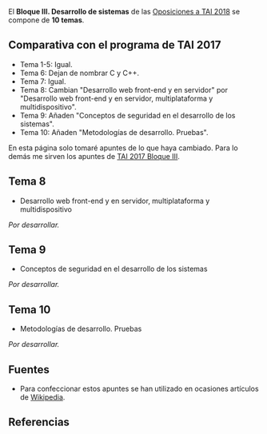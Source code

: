 {{headernoindex|1=TAI 2018. Bloque III. Desarrollo de sistemas}}
{{oposiciones}}

El '''Bloque III. Desarrollo de sistemas''' de las [[oposiciones|Oposiciones a TAI 2018]] se compone de '''10 temas'''.

== Comparativa con el programa de TAI 2017 ==

* Tema 1-5: Igual.
* Tema 6: Dejan de nombrar C y C++.
* Tema 7: Igual.
* Tema 8: Cambian "Desarrollo web front-end y en servidor" por "Desarrollo web front-end y en servidor, multiplataforma y multidispositivo".
* Tema 9: Añaden "Conceptos de seguridad en el desarrollo de los sistemas".
* Tema 10: Añaden "Metodologías de desarrollo. Pruebas". 

En esta página solo tomaré apuntes de lo que haya cambiado. Para lo demás me sirven los apuntes de [[tai2017-bloque3|TAI 2017 Bloque III]].

== Tema 8 ==

{{recuadro|1='''Tema 8.''' Aplicaciones web. '''Desarrollo web front-end y en servidor, multiplataforma y multidispositivo'''. Lenguajes: HTML, XML y sus derivaciones. Navegadores y lenguajes de programación web. Lenguajes de script.}}

* Desarrollo web front-end y en servidor, multiplataforma y multidispositivo

''Por desarrollar.''

== Tema 9 ==

{{recuadro|1='''Tema 9.''' Accesibilidad, diseño universal y usabilidad. Acceso y usabilidad de las tecnologías, productos y servicios relacionados con la sociedad de la información. Confidencialidad y disponibilidad de la información en puestos de usuario final. '''Conceptos de seguridad en el desarrollo de los sistemas'''.}}

* Conceptos de seguridad en el desarrollo de los sistemas

''Por desarrollar.''

== Tema 10 ==

{{recuadro|1='''Tema 10.''' Herramientas CASE: características. Repositorios: estructura y actualización. Generación de código y documentación. '''Metodologías de desarrollo. Pruebas'''. Programas para control de versiones. Plataformas de desarrollo colaborativo de software.}}

* Metodologías de desarrollo. Pruebas

''Por desarrollar.''

<!--

https://es.wikipedia.org/wiki/Metodolog%C3%ADa_de_desarrollo_de_software

Metodologías de desarrollo:

* '''Desarrollo en cascada''': también llamado '''modelo secuencial''' o '''modelo clásico''', es aquel que ordena rigurosamente las etapas del ciclo de vida del software de forma secuencial. Cada etapa debe finalizar antes de pasar a la siguiente. Estas etapas serían las clásicas, análisis de requisitos, diseño, codificación, pruebas, despliegue y mantenimiento. Es poco flexible, ya que un fallo en las primeras etapas, por ejemplo en los requisitos, conlleva a repetir el proceso aumentando costes.

* '''Modelo de prototipos''': mediante la construcción de un prototipo del producto, se logra una retroalimentación por parte del cliente, que ve resultados rápidamente y evalua el producto, permitiendo refinar los requisitos para la siguiente iteración.

* '''Desarrollo iterativo e incremental''': se desarrolla el proyecto a través de repetir ciclos (iterativo) y en pequeñas porciones cada vez (incremental).

* '''Desarrollo en espiral''': se llevan a cabo una serie de iteraciones en las que se determinan los objetivos, se hace análisis y reducción de riesgos, se desarrolla y prueba, y se planifica la próxima iteración. Tiene en cuenta explícitamente los riesgos que puedan surgir.

* '''Desarrollo ágil de software''': está basado en el desarrollo iterativo e incremental, donde los requisitos y soluciones evolucionan según las necesidades del proyecto. Cada iteración incluye: planificación, análisis de requisitos, diseño, codificación, pruebas y documentación.
** Scrum:
** Crystal Clear
** Programación extrema
** Otros: desarrollo de software adaptativo (ASD), método de desarrollo de sistemas dinámicos (DSDM). Rational Unified Process RUP



RAD

La integración continua (continuous integration en inglés) es un modelo informático propuesto inicialmente por Martin Fowler que consiste en hacer integraciones automáticas de un proyecto lo más a menudo posible para así poder detectar fallos cuanto antes. Entendemos por integración la compilación y ejecución de pruebas de todo un proyecto.

El proceso suele ser: cada cierto tiempo (horas), descargarse las fuentes desde el control de versiones (por ejemplo CVS, Git, Subversion, Mercurial o Microsoft Visual SourceSafe) compilarlo, ejecutar pruebas y generar informes.

Para esto suelen utilizarse aplicaciones como Solano CI, Bamboo, Pipeline, Apache Continuum, Hudson, Jenkins, GoCD, CruiseControl o Anthill (para proyectos Java) o CruiseControl.Net, Team Foundation Build para .Net, que se encargan de controlar las ejecuciones, apoyadas en otras herramientas como Ant o Maven (también para proyectos Java), o Nant o MSBUILD (para .Net) que se encargan de realizar las compilaciones, ejecutar las pruebas y realizar los informes.

A menudo la integración continua está asociada con las metodologías de programación extrema y desarrollo ágil.

-->

== Fuentes ==

* Para confeccionar estos apuntes se han utilizado en ocasiones artículos de [https://www.wikipedia.org Wikipedia].

== Referencias ==
{{reflist}}
{{reflist-end}}

{{oposiciones}}
{{footer}}
